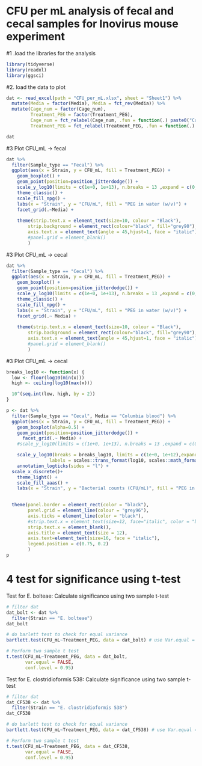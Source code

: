 # CFU per mL analysis of fecal and cecal samples for Inovirus mouse experiment

#1 .load the libraries for the analysis  
```{r}
library(tidyverse)
library(readxl)
library(ggsci)
```


#2. load the data to plot
```{r}
dat <- read_excel(path = "CFU_per_mL.xlsx", sheet = "Sheet1") %>%
  mutate(Media = factor(Media), Media = fct_rev(Media)) %>%
  mutate(Cage_num = factor(Cage_num),
         Treatment_PEG = factor(Treatment_PEG),
         Cage_num = fct_relabel(Cage_num, .fun = function(.) paste0("Cage #", .)),
         Treatment_PEG = fct_relabel(Treatment_PEG, .fun = function(.) paste0(.,"% PEG")))

dat
```

#3 Plot CFU_mL -> fecal
```{r}
dat %>%
  filter(Sample_type == "Fecal") %>%
  ggplot(aes(x = Strain, y = CFU_mL, fill = Treatment_PEG)) +
    geom_boxplot() +
    geom_point(position=position_jitterdodge()) +
    scale_y_log10(limits = c(1e+0, 1e+13), n.breaks = 13 ,expand = c(0, 0)) +
    theme_classic() +
    scale_fill_npg() +
    labs(x = "Strain", y = "CFU/mL", fill = "PEG in water (w/v)") +
    facet_grid(.~Media) +
  
    theme(strip.text.x = element_text(size=10, colour = "Black"),
        strip.background = element_rect(colour="black", fill="grey90"),
        axis.text.x = element_text(angle = 45,hjust=1, face = "italic")
        #panel.grid = element_blank()
        )
```




#3 Plot CFU_mL -> cecal
```{r}
dat %>%
  filter(Sample_type == "Cecal") %>%
  ggplot(aes(x = Strain, y = CFU_mL, fill = Treatment_PEG)) +
    geom_boxplot() +
    geom_point(position=position_jitterdodge()) +
    scale_y_log10(limits = c(1e+0, 1e+13), n.breaks = 13 ,expand = c(0, 0)) +
    theme_classic() +
    scale_fill_npg() +
    labs(x = "Strain", y = "CFU/mL", fill = "PEG in water (w/v)") +
    facet_grid(.~ Media) +
  
    theme(strip.text.x = element_text(size=10, colour = "Black"),
        strip.background = element_rect(colour="black", fill="grey90"),
        axis.text.x = element_text(angle = 45,hjust=1, face = "italic")
        #panel.grid = element_blank()
        )
```


#3 Plot CFU_mL -> cecal
```{r}
breaks_log10 <- function(x) {
  low <- floor(log10(min(x)))
  high <- ceiling(log10(max(x)))

  10^(seq.int(low, high, by = 2))
}

p <- dat %>%
  filter(Sample_type == "Cecal", Media == "Columbia blood") %>%
  ggplot(aes(x = Strain, y = CFU_mL, fill = Treatment_PEG)) +
    geom_boxplot(alpha=0.5) +
    geom_point(position=position_jitterdodge()) +
      facet_grid(.~ Media) +
    #scale_y_log10(limits = c(1e+0, 1e+13), n.breaks = 13 ,expand = c(0, 0)) +

    scale_y_log10(breaks = breaks_log10, limits = c(1e+0, 1e+12),expand = c(0, 0), n.breaks = 6,
                labels = scales::trans_format(log10, scales::math_format(10^.x))) +
    annotation_logticks(sides = "l") +
  scale_x_discrete()+
    theme_light() +
    scale_fill_aaas() +
    labs(x = "Strain", y = "Bacterial counts (CFU/mL)", fill = "PEG in water (w/v)") +

  
  theme(panel.border = element_rect(color = "black"),
        panel.grid = element_line(colour = "grey96"),
        axis.ticks = element_line(color = "black"),
        #strip.text.x = element_text(size=12, face="italic", color = "black"),
        strip.text.x = element_blank(),
        axis.title = element_text(size = 12),
        axis.text=element_text(size=16, face = "italic"),
        legend.position = c(0.75, 0.2)
        ) 
p
```

# 4 test for significance using t-test

Test for E. bolteae: Calculate significance using two sample t-test
```{r}
# filter dat
dat_bolt <- dat %>%
  filter(Strain == "E. bolteae")
dat_bolt

# do barlett test to check for equal variance
bartlett.test(CFU_mL~Treatment_PEG, data = dat_bolt) # use Var.equal = FALSE

# Perform two sample t test
t.test(CFU_mL~Treatment_PEG, data = dat_bolt,
       var.equal = FALSE,
       conf.level = 0.95)

```

Test for E. clostridioformis 538: Calculate significance using two sample t-test
```{r}
# filter dat
dat_CF538 <- dat %>%
  filter(Strain == "E. clostridioformis 538")
dat_CF538

# do barlett test to check for equal variance
bartlett.test(CFU_mL~Treatment_PEG, data = dat_CF538) # use Var.equal = FALSE

# Perform two sample t test
t.test(CFU_mL~Treatment_PEG, data = dat_CF538,
       var.equal = FALSE,
       conf.level = 0.95)

```




